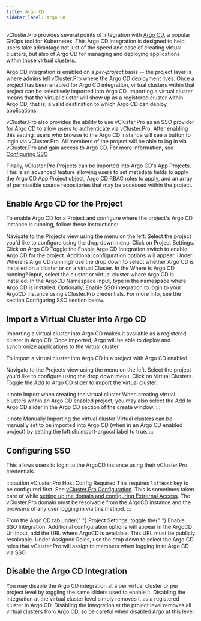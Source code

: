 ```yaml
---
title: Argo CD
sidebar_label: Argo CD
---
```



vCluster.Pro provides several points of integration with [Argo CD](https://argo-cd.readthedocs.io/), a popular GitOps tool
for Kubernetes. This Argo CD integration is designed to help users take advantage not just of the speed and ease of
creating virtual clusters, but also of Argo CD for managing and deploying applications within those virtual clusters.

Argo CD integration is enabled on a _per-project_ basis -- the project layer is where admins tell vCluster.Pro where the
Argo CD deployment lives. Once a project has been enabled for Argo CD integration, virtual clusters within that
project can be selectively imported into Argo CD. Importing a virtual cluster means that the virtual cluster will
show up as a registered cluster within Argo CD, that is, a valid destination to which Argo CD can deploy applications.

vCluster.Pro also provides the ability to use vCluster.Pro as an SSO provider for Argo CD to allow users to authenticate via vCluster.Pro.
After enabling this setting, users who browse to the Argo CD instance will see a button to login via vCluster.Pro. All
members of the project will be able to log in via vCluster.Pro and gain access to Argo CD. For more information, see
[Configuring SSO](#configuring-sso)

Finally, vCluster.Pro Projects can be imported into Argo CD's App Projects. This is an advanced feature allowing users to
set metadata fields to apply the Argo CD App Project object, Argo CD RBAC roles to apply, and an array of
permissible source repositories that may be accessed within the project.

## Enable Argo CD for the Project

To enable Argo CD for a Project and configure where the project's Argo CD instance is running, follow these instructions:

<Flow id="create-vcluster-template-ui">
  <Step>
    Navigate to the <NavStep>Projects</NavStep> view using the menu on the left.
  </Step>
  <Step>
    Select the project you'd like to configure using the drop down menu.
  </Step>
  <Step>
    Click on <NavStep>Project Settings</NavStep>.
  </Step>
  <Step>
    Click on <NavStep>Argo CD</NavStep>
  </Step>
  <Step>
    Toggle the <Label>Enable Argo CD Integration</Label> switch to enable Argo
    CD for the project. Additional configuration options will appear.
  </Step>
  <Step>
    Under <Label>Where is Argo CD running?</Label> use the drop down to select
    whether Argo CD is installed on a cluster or on a virtual Cluster.
  </Step>
  <Step>
    In the <Label>Where is Argo CD running?</Label> input, select the cluster or
    virtual cluster where Argo CD is installed.
  </Step>
  <Step>
    In the <Label>ArgoCD Namespace</Label> input, type in the namespace where
    Argo CD is installed.
  </Step>
  <Step>
    Optionally, Enable SSO integration to login to your ArgoCD instance using
    vCluster.Pro credentials. For more info, see the section Configuring SSO
    section below.
  </Step>
</Flow>

## Import a Virtual Cluster into Argo CD

Importing a virtual cluster into Argo CD makes it available as a registered cluster in Argo CD. Once imported, Argo
will be able to deploy and synchronize applications to the virtual cluster.

To import a virtual cluster into Argo CD in a project with Argo CD enabled

<Flow id="create-vcluster-template-ui">
  <Step>
    Navigate to the <NavStep>Projects</NavStep> view using the menu on the left.
  </Step>
  <Step>
    Select the project you'd like to configure using the drop down menu.
  </Step>
  <Step>
    Click on <NavStep>Virtual Clusters</NavStep>.
  </Step>
  <Step>
    Toggle the <Label>Add to Argo CD</Label> slider to import the virtual
    cluster.
  </Step>
</Flow>

:::note Import when creating the virtual cluster
When creating virtual clusters within an Argo CD enabled project, you may also select the Add to Argo CD slider in
the Argo CD section of the create window.
:::

:::note Manually Importing the virtual cluster
Virtual clusters can be manually set to be imported into Argo CD (when in an Argo CD enabled project) by setting the
loft.sh/import-argocd label to true.
:::

## Configuring SSO

This allows users to login to the ArgoCD instance using their vCluster.Pro credentials.

:::caution vCluster.Pro Host Config Required
This requires `loftHost` key to be configured first. See [vCluster.Pro Configuration](/platform/admin/config.mdx).
This is sometimes taken care of while [setting up the domain and configuring Extrernal Access](/get-started/pro/domain.mdx).
The vCluster.Pro domain must be resolvable from the ArgoCD instance and the browsers of any user logging in via this method.
:::

<Flow id="create-vcluster-template-ui">
  <Step>
    From the <NavStep>Argo CD</NavStep> tab under{" "}
    <NavStep>Project Settings</NavStep>, toggle the{" "}
    <Label>Enable SSO Integration</Label>. Additional configuration options will
    appear
  </Step>
  <Step>
    In the <Label>ArgoCD Url</Label> input, add the URL where ArgoCD is
    available. This URL must be publicly resolvable.
  </Step>
  <Step>
    Under <Label>Assigned Roles</Label>, use the drop down to select the Argo CD
    roles that vCluster.Pro will assign to members when logging in to Argo CD
    via SSO
  </Step>
</Flow>

## Disable the Argo CD Integration

You may disable the Argo CD integration at a per virtual cluster or per project level by toggling the same sliders
used to enable it. Disabling the integration at the virtual cluster level simply removes it as a registered cluster
in Argo CD. Disabling the integration at the project level removes all virtual clusters from Argo CD, so be careful
when disabled Argo at this level.
